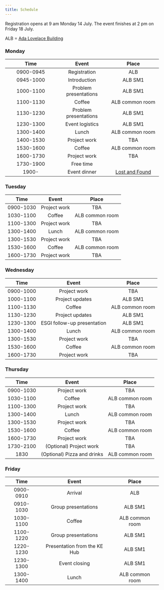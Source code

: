 ```yaml
---
title: Schedule
---
```


Registration opens at 9 am Monday 14 July.  The event
finishes at 2 pm on Friday 18 July.

ALB = [Ada Lovelace Building](/venue.qmd)

### Monday

| Time | Event | Place |
|:------:|:------:|:------:|
|0900-0945| Registration | ALB |
|0945-1000| Introduction | ALB SM1 |
|1000-1100| Problem presentations |  ALB SM1 |
|1100-1130| Coffee | ALB common room |
|1130-1230| Problem presentations | ALB SM1 |
|1230-1300| Event logistics | ALB SM1 |
|1300-1400| Lunch | ALB common room |
|1400-1530| Project work | TBA |
|1530-1600| Coffee | ALB common room |
|1600-1730| Project work | TBA |
|1730-1900| Free time |  |
|1900- | Event dinner | [Lost and Found](https://www.lostandfoundbristol.co.uk/) |


### Tuesday

| Time | Event | Place |
|:------:|:------:|:------:|
|0900-1030| Project work | TBA |
|1030-1100| Coffee | ALB common room |
|1100-1300| Project work | TBA |
|1300-1400| Lunch | ALB common room |
|1300-1530| Project work | TBA |
|1530-1600| Coffee | ALB common room |
|1600-1730| Project work | TBA |

### Wednesday

| Time | Event | Place |
|:------:|:------:|:------:|
|0900-1000| Project work | TBA |
|1000-1100| Project updates | ALB SM1 |
|1100-1130| Coffee | ALB common room |
|1130-1230| Project updates | ALB SM1 |
|1230-1300| ESGI follow-up presentation | ALB SM1 |
|1300-1400| Lunch | ALB common room |
|1300-1530| Project work | TBA |
|1530-1600| Coffee | ALB common room |
|1600-1730| Project work | TBA |

### Thursday

| Time | Event | Place |
|:------:|:------:|:------:|
|0900-1030 | Project work | TBA |
|1030-1100 | Coffee | ALB common room |
|1100-1300 | Project work | TBA |
|1300-1400 | Lunch | ALB common room |
|1300-1530 | Project work | TBA |
|1530-1600 | Coffee | ALB common room |
|1600-1730 | Project work | TBA |
|1730-2100 | (Optional) Project work | TBA |
|1830 | (Optional) Pizza and drinks | ALB common room |

### Friday

| Time | Event | Place |
|:------:|:------:|:------:|
|0900-0910| Arrival | ALB |
|0910-1030| Group presentations | ALB SM1 |
|1030-1100| Coffee | ALB common room |
|1100-1220| Group presentations | ALB SM1 |
|1220-1230| Presentation from the KE Hub | ALB SM1 |
|1230-1300| Event closing | ALB SM1 |
|1300-1400| Lunch | ALB common room |
